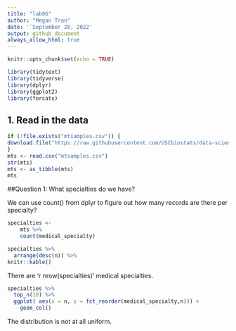 ```yaml
---
title: "lab06"
author: "Megan Tran"
date: '`September 28, 2022'
output: github_document
always_allow_html: true
---
```


```r
knitr::opts_chunk$set(echo = TRUE)
```


```r
library(tidytext)
library(tidyverse)
library(dplyr)
library(ggplot2)
library(forcats)
```

## 1. Read in the data
```r
if (!file.exists("mtsamples.csv")) {
download.file("https://raw.githubusercontent.com/USCbiostats/data-science-data/master/00_mtsamples/mtsamples.csv", "mtsamples.csv", method="libcurl", timeout = 60) 
}
mts <- read.csv("mtsamples.csv") 
str(mts)
mts <- as_tibble(mts)
mts
```

##Question 1: What specialties do we have?

We can use count() from dplyr to figure out how many records are there per specialty?

```r
specialties <-
    mts %>%
    count(medical_specialty)

specialties %>%
  arrange(desc(n)) %>%
knitr::kable()
```

There are 'r nrow(specialties)' medical specialties.

```r
specialties %>%
  top_n(10) %>%
  ggplot( aes(x = n, y = fct_reorder(medical_specialty,n))) + 
    geom_col()
```

The distribution is not at all uniform.


